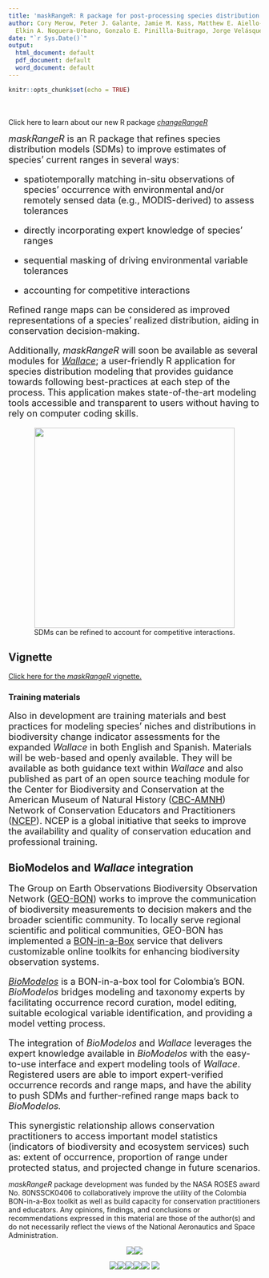 ```yaml
---
title: 'maskRangeR: R package for post-processing species distribution models'
author: Cory Merow, Peter J. Galante, Jamie M. Kass, Matthew E. Aiello-Lammens, Cecina Babich Morrow, Beth E. Gerstner, Valentina Grisales-Betancur, Alexandria C. Moore,
  Elkin A. Noguera-Urbano, Gonzalo E. Pinillla-Buitrago, Jorge Velásquez-Tibatá, Robert P. Anderson, Mary E. Blair
date: "`r Sys.Date()`"
output:
  html_document: default
  pdf_document: default
  word_document: default
---
```


```r
knitr::opts_chunk$set(echo = TRUE)
```
</br>
</br>
Click here to learn about our new R package [*changeRangeR*](https://cmerow.github.io/changeRangeR/)

<font size="4">
*maskRangeR* is an R package that refines species distribution models (SDMs) to improve estimates of species' current ranges in several ways:

  - spatiotemporally matching in-situ observations of species’ occurrence with environmental and/or remotely sensed data (e.g., MODIS-derived) to assess tolerances
  
  - directly incorporating expert knowledge of species' ranges
  
  - sequential masking of driving environmental variable tolerances 
  
  - accounting for competitive interactions

Refined range maps can be considered as improved representations of a species' realized distribution, aiding in conservation decision-making.

Additionally, *maskRangeR* will soon be available as several modules for [*Wallace*](https://wallaceecomod.github.io/); a user-friendly R application for species distribution modeling that provides guidance towards following best-practices at each step of the process. This application makes state-of-the-art modeling tools accessible and transparent to users without having to rely on computer coding skills. 

</font>

<center>
<img src="./websiteImages/fig1.png" width="400">
</br>
SDMs can be refined to account for competitive interactions. 
</center>

## **Vignette**

[Click here for the *maskRangeR* vignette.](maskRangeR_Tutorial.html)

### **Training materials**
<font size="4">Also in development are training materials and best practices for modeling species' niches and distributions in biodiversity change indicator assessments for the expanded *Wallace* in both English and Spanish. Materials will be web-based and openly available. They will be available as both guidance text within *Wallace* and also published as part of an open source teaching module for the Center for Biodiversity and Conservation at the American Museum of Natural History ([CBC-AMNH](https://www.amnh.org/our-research/center-for-biodiversity-conservation)) Network of Conservation Educators and Practitioners ([NCEP](https://www.amnh.org/our-research/center-for-biodiversity-conservation/capacity-development/ncep)). NCEP is a global initiative that seeks to improve the availability and quality of conservation education and professional training.</font>


## **BioModelos and *Wallace* integration**
<font size="4">The Group on Earth Observations Biodiversity Observation Network ([GEO-BON](https://geobon.org/)) works to improve the communication of biodiversity measurements to decision makers and the broader scientific community. To locally serve regional scientific and political communities, GEO-BON has implemented a [BON-in-a-Box](https://geobon.org/bon-in-a-box/) service that delivers customizable online toolkits for enhancing biodiversity observation systems.

[*BioModelos*](http://biomodelos.humboldt.org.co/) is a BON-in-a-box tool for Colombia’s BON. *BioModelos* bridges  modeling and taxonomy experts by facilitating occurrence record curation, model editing, suitable ecological variable identification, and providing a model vetting process. 

The integration of *BioModelos* and *Wallace* leverages the expert knowledge available in *BioModelos* with the easy-to-use interface and expert modeling tools of *Wallace*. Registered users are able to import expert-verified occurrence records and range maps, and have the ability to push SDMs and further-refined range maps back to *BioModelos.*

This synergistic relationship allows conservation practitioners to access important model statistics (indicators of biodiversity and ecosystem services) such as: extent of occurrence, proportion of range under protected status, and projected change in future scenarios.
</font>


*maskRangeR* package development was funded by the NASA ROSES award No. 80NSSCK0406 to collaboratively improve the utility of the Colombia BON-in-a-Box toolkit as well as build capacity for conservation practitioners and educators. Any opinions, findings, and conclusions or recommendations expressed in this material are those of the author(s) and do not necessarily reflect the views of the National Aeronautics and Space Administration.


<center>

[![](./websiteImages/NASA.png)](https://www.nasa.gov/)[![](./websiteImages/GEOBON.png)](https://geobon.org/)

[![](./websiteImages/Pace.png)](https://www.pace.edu/)[![](./websiteImages/CCNY.png)](https://www.ccny.cuny.edu/)[![](./websiteImages/CUNY.png)](http://www2.cuny.edu/)[![](./websiteImages/UConn.png)](https://uconn.edu/)[![](./websiteImages/Humboldt.png)](http://www.humboldt.org.co/en/)
[![](./websiteImages/CBC.png)](https://www.amnh.org/our-research/center-for-biodiversity-conservation)
</center>

